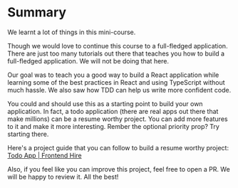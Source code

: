 # Summary

We learnt a lot of things in this mini-course.

Though we would love to continue this course to a full-fledged application. There are just too many tutorials out there that teaches you how to build a full-fledged application. We will not be doing that here.

Our goal was to teach you a good way to build a React application while learning some of the best practices in React and using TypeScript without much hassle. We also saw how TDD can help us write more confident code.

You could and should use this as a starting point to build your own application. In fact, a todo application (there are real apps out there that make millions) can be a resume worthy project. You can add more features to it and make it more interesting. Rember the optional priority prop? Try starting there.

Here's a project guide that you can follow to build a resume worthy project: [Todo App | Frontend Hire](https://www.frontendhire.com/projects/todo-app)

Also, if you feel like you can improve this project, feel free to open a PR. We will be happy to review it. All the best!